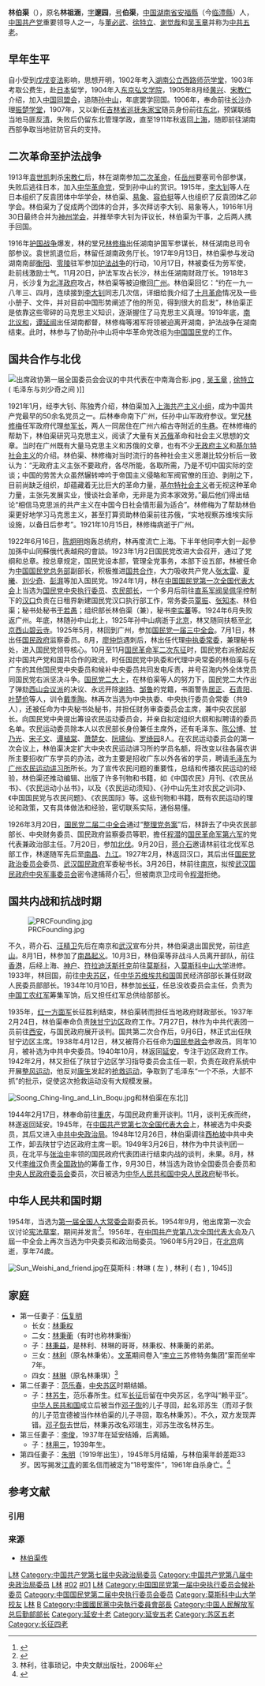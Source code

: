 {{Infobox Officeholder
| name = 林伯渠
| image = Lin Boqu2.jpg
| imagesize = 150px
| office = {{CPC/logo}}[[中国共产党中央委员会委员|中国共产党中央委员会委员]] <br>（排名第三，按得票多少排列）
| term = [[中国共产党第八届中央委员会|中国共产党第八届中央委员会]]
| term_start = 1956年9月28日
| term_end = {{box|1960年5月29日}}
| chairman = [[毛泽东|毛泽东]]
|birth_date = {{Birth date|1886|3|20}}
|birth_place = {{QING}}湖南安福修梅镇凉水井村
|death_date = {{Death date and age|1960|5|29|1886|3|20}}
|death_place = {{CHN}}[[北京市|北京市]]
|chairman5 = 
|spouse = 
|nationality = {{PRC}}（1949年－）
|party = {{CPC}}
}}
'''林伯渠'''（{{bd|1886年|3月20日|1960年|5月29日|catIdx=L林}}），原名'''林祖涵'''，[[表字|字]]'''邃园'''，[[号|号]]'''伯渠'''，[[中国|中国]][[湖南省|湖南省]][[安福縣_(湖南)|安福縣]]（今[[临澧縣|临澧縣]]）人，[[中国共产党|中国共产党]]重要领导人之一，与[[董必武|董必武]]、[[徐特立|徐特立]]、[[谢觉哉|谢觉哉]]和[[吴玉章|吴玉章]]并称为[[延安五老|中共五老]]。

==早年生平==
自小受到[[戊戌变法|戊戌变法]]影响，思想开明，1902年考入[[湖南公立西路师范学堂|湖南公立西路师范学堂]]，1903年考取公费生，赴[[日本|日本]]留学，1904年入[[东京弘文学院|东京弘文学院]]，1905年8月经[[黄兴|黄兴]]、[[宋教仁|宋教仁]]介绍，加入[[中国同盟会|中国同盟会]]，追随[[孙中山|孙中山]]，年底罢学回国。1906年，奉命前往[[长沙|长沙]]办理[[振楚学堂|振楚学堂]]，1907年，又以新任[[吉林省|吉林省]][[巡抚|巡抚]][[朱家宝|朱家宝]]随员身份前往[[中国东北地区|东北]]，预谋联络当地马匪反[[清|清]]，失败后仍留东北管理学政，直至1911年秋返回[[上海|上海]]，随即前往湖南西部争取当地驻防官兵的支持。
==二次革命至护法战争==
1913年[[袁世凯|袁世凯]]刺杀[[宋教仁|宋教仁]]后，林在湖南参加[[二次革命|二次革命]]，任[[岳州|岳州]]要塞司令部参谋，失败后逃往日本，加入[[中华革命党|中华革命党]]，受到孙中山的赏识。1915年，[[李大钊|李大钊]]等人在日本组织了反袁团体中华学会，林伯渠、[[易象|易象]]、[[容伯挺|容伯挺]]等人也组织了反袁团体乙卯学会。林伯渠为了促成两个团体的合并，多次拜访李大钊、易象等人，1916年1月30日最终合并为[[神州学会|神州学会]]，并推举李大钊为评议长，林伯渠为干事，之后两人携手回国。

1916年[[护国战争|护国战争]]爆发，林的堂兄[[林修梅|林修梅]]出任湖南护国军参谋长，林任湖南总司令部参议。袁世凯退位后，林留任湖南政务厅长。1917年9月13日，林伯渠参与发动湖南南部[[衡阳|衡阳]]、[[零陵|零陵]]驻军参加[[护法战争|护法战争]]的行动，10月17日，林被委任为劳军使，赴前线激励士气。11月20日，护法军攻占长沙，林出任湖南财政厅长。1918年3月，长沙复为[[北洋政府|北洋政府]]攻占，林伯渠等被迫撤回[[广州|广州]]。林伯渠回忆：“约在一九一八年三、四月，连续接到[[李大钊|李大钊]]同志几次信，详细给我介绍了[[十月革命|十月革命]]情况及一些小册子、文件，并对目前中国形势阐述了他的所见，得到很大的启发”，林伯渠正是依靠这些零碎的马克思主义知识，逐渐握住了马克思主义真理。1919年底，[[南北议和|南北议和]]，[[谭延闿|谭延闿]]出任湖南都督，林修梅等湘军将领被迫离开湖南，护法战争在湖南结束。此时，林参与了协助孙中山将中华革命党改组为[[中国国民党|中国国民党]]的工作。
==国共合作与北伐==

[[File:出席政协第一届全国委员会会议的中共代表在中南海合影.jpg|thumb]] , [[吴玉章|吴玉章]] , [[徐特立|徐特立]] ( 毛泽东与刘少奇之间 )]]

1921年1月，经李大钊、陈独秀介绍，林伯渠加入[[上海共产主义小组|上海共产主义小组]]，成为中国共产党最早的50余名党员之一。后林奉命南下广州，任孙中山军政府参议。堂兄[[林修梅|林修梅]]任军政府代理[[参军长|参军长]]，两人一同居住在广州六榕古寺附近的[[牛巷|牛巷]]。在林修梅的帮助下，林伯渠研究马克思主义，阅读了大量有关[[苏俄|苏俄]]革命和社会主义思想的文章。当时在广州既有大量马克思主义和苏俄的文章，也有不少[[无政府主义|无政府主义]]和[[基尔特社会主义|基尔特社会主义]]的介绍。林伯渠、林修梅对当时流行的各种社会主义思潮比较分析后一致认为：“无政府主义主张不要政府，各尽所能，各取所需，乃是不切中国实际的空谈；中国的劳苦大众虽然辗转呻吟于帝国主义侵略和军阀官僚的压迫、剥削之下，目前尚缺乏组织，却蕴藏着无比巨大的革命力量，[[基尔特社会主义|基尔特社会主义]]者无视这种革命力量，主张先发展实业，慢谈社会革命，无非是为资本家效劳。”最后他们得出结论“相信马克思派的共产主义在中国今日社会情形最为适合”。林修梅为了帮助林伯渠更好地学习马克思主义，甚至打算资助林伯渠前往苏俄，“实地视察苏维埃实际设施，以备日后参考”。1921年10月15日，林修梅病逝于广州。

1922年6月16日，[[陈炯明|陈炯明]]炮轰总统府，林再度流亡上海。下半年他同李大釗一起參加孫中山同蘇俄代表越飛的會談。1923年1月2日国民党改进大会召开，通过了党纲和总章。按总章规定，国民党设本部，管理全党事务，本部下设五部，林被任命为[[中国国民党总务部|中国国民党总务部]]副部长，积极推进[[国共合作|国共合作]]，大力吸收共产党人[[张太雷|张太雷]]、[[夏曦|夏曦]]、[[刘少奇|刘少奇]]、[[彭湃|彭湃]]等加入国民党。1924年1月，林在[[中国国民党第一次全国代表大会|中国国民党第一次全国代表大会]]上当选为[[中国国民党中央执行委员|国民党中央执行委员]]、[[中国国民党农民部|农民部长]]，一个多月后前往[[直系军阀|直系军阀]][[吴佩孚|吴佩孚]]控制下的[[汉口|汉口]]负责在日租界新建国民党汉口执行部工作，常务委员[[覃振|覃振]]、[[张知本|张知本]]、林伯渠；秘书处秘书[[于若愚|于若愚]]；组织部长林伯渠（兼），秘书[[李实蕃|李实蕃]]等。1924年6月失败返广州。年底，林随孙中山北上，1925年孙中山病逝于[[北京|北京]]，林又随同扶柩至[[北京西山|北京西山]][[碧云寺_(北京市)|碧云寺]]。1925年5月，林回到广州，参加[[中国国民党一届三中全会|国民党一届三中全会]]。7月1日，林出任[[广州国民政府|国民政府]]监察委员。8月，[[廖仲恺|廖仲恺]]遇刺后，林出任代理[[中國國民黨中常委|中执委常委]]，兼理秘书处，进入国民党领导核心。10月至11月[[国民革命军|国民革命军]][[第二次东征|二次东征]]时，国民党右派掀起反对中国共产党和国共合作的政流，时任国民党中执委和代理中央常委的林伯渠与在广东的其他国民党中央委员和候补中央委员共同发电斥责，并号召海内外全体党员同国民党右派坚决斗争。[[国民党二大|国民党二大]]上，在林伯渠等人的努力下，国民党二大作出了弹劾[[西山会议派|西山会议派]]的决议、永远开除[[谢持|谢持]]、[[邹鲁|邹鲁]]的党籍，书面警告[[居正|居正]]、[[石青阳|石青阳]]、[[叶楚伧|叶楚伧]]等人，训令[[戴季陶|戴季陶]]。林再次当选为中央执委、中央执行委员会常委（共9人），还被任命为中央秘书处秘书，并担任财务审查委员会主席，兼中央农民部长。向国民党中央提出筹设农民运动委员会，并亲自拟定组织大纲和拟聘请的委员名单。农民运动委员除本人以农民部长身份兼任主席外，还有毛泽东、[[陈公博|陈公博]]、[[甘乃光|甘乃光]]、[[宋子文|宋子文]]、[[谭植棠|谭植棠]]、[[萧楚女|萧楚女]]、[[阮啸仙|阮啸仙]]、[[罗绮园|罗绮园]]8人。在农民运动委员会的第一次会议上，林伯渠决定扩大中央农民运动讲习所的学员名额，将改变以往各届农讲所主要招收广东学员的办法，改为主要是招收广东以外各省的学员，聘请[[毛泽东|毛泽东]]为[[广州农民运动讲习所|广州农民运动讲习所]]所长。为了宣传农民问题的重要性，总结和传播农民运动的经验，林伯渠还推动编辑、出版了许多刊物和书籍，如《中国农民》月刊、《农民丛书》、《农民运动小丛书》，以及《农民运动须知》、《孙中山先生对农民之训词》、《中国国民党与农民问题》、《农民国际》等。这些刊物和书籍，既有农民运动的理论和政策，又有具体做法和经验，密切联系实际，通俗易懂。

1926年3月20日，[[中国国民党二届二中全会|国民党二届二中全会]]通过“[[整理党务案|整理党务案]]”后，林辞去了中央农民部部长、中央财务委员、国民政府监察委员等职，擔任[[程潜|程潜]]的[[国民革命军第六军|国民革命军第六军]]的党代表兼政治部主任。7月20日，参加[[國民革命軍北伐|北伐]]。9月20日，[[蒋介石|蒋介石]]邀请林前往北伐军总部工作，林遂随军先后至[[南昌|南昌]]、[[九江|九江]]。1927年2月，林返回汉口，其后出任[[中国国民党政治委员会|国民党政治委员会]]委员、[[武汉国民政府|武汉国民政府]]军委秘书长。3月26日，林前往[[南京|南京]]，拟按[[武汉国民政府|武汉国民政府]][[國民政府軍事委員會#北伐（1925年－1928年）|中央军事委员会]]密令逮捕蒋介石<ref>{{cite book|author=张国焘|title=我的回忆|year=1998|publisher=东方出版社|location=北京|isbn=7-5060-0985-4|pages=第２册，第１９２页}}</ref>，但被南京卫戍司令[[程潜|程潜]]拒绝。

==国共内战和抗战时期==

[[File:PRCFounding.jpg|thumb]]

不久，蒋介石、[[汪精卫|汪精卫]]先后在南京和[[武汉|武汉]]宣布分共，林伯渠退出国民党，前往[[庐山|庐山]]。8月1日，林参加了[[南昌起义|南昌起义]]。10月3日，林伯渠等非战斗人员离开部队，前往[[香港|香港]]，后经上海、[[神户|神户]]、[[符拉迪沃斯托克|符拉迪沃斯托克]]前往[[莫斯科|莫斯科]]，入[[莫斯科中山大学|莫斯科中山大学]]进修。1933年，林回国，前往[[中央苏区|中央苏区]]，任[[中华苏维埃共和国|中华苏维埃共和国]]国民经济部部长兼任财政人民委员部部长。1934年10月10日，林参加[[长征|长征]]，任总没收委员会主任，负责为[[中国工农红军|中国工农红军]]筹集军饷，后又担任红军总供给部部长。

1935年，[[红一方面军|红一方面军]]长征胜利结束，林伯渠转而担任当地政府财政部长。1937年2月24日，林伯渠奉命负责[[陕甘宁边区|陕甘宁边区]]政府工作。7月27日，林作为中共代表团一员前往[[西安|西安]]，与国民政府展开谈判。国共第二次合作后，9月6日，林正式出任陕甘宁边区主席。1938年4月12日，林又被蒋介石任命为[[国民参政会|国民参政会]]参政员。同年10月，被补选为中共中央委员。1940年10月，林返回[[延安|延安]]，专注于边区政府工作。1942年2月，林又担任了陕甘宁边区学习指导委员会主任一职，负责在政府系统中开展[[整风运动|整风运动]]，他反对[[康生|康生]]发起的[[抢救运动|抢救运动]]，争取到了毛泽东“一个不杀，大部不抓”的批示，促使这次抢救运动没有大规模发展。

[[File:Soong_Ching-ling_and_Lin_Boqu.jpg|thumb]]和林伯渠在东北]]

1944年2月17日，林奉命前往[[重庆|重庆]]，与国民政府重开谈判。11月，谈判无疾而终，林遂返回延安。1945年，在[[中国共产党第七次全国代表大会|中国共产党第七次全国代表大会]]上，林被选为中央委员，其后又进入[[中共中央政治局|中共中央政治局]]。1948年12月26日，林伯渠调往[[西柏坡|西柏坡]]中共中央工作，卸去陕甘宁边区政府主席一职。1949年3月26日，林作为中共谈判团一员，在北平与[[张治中|张治中]]率领的国民政府代表团进行结束内战的谈判，未果。8月，林又代[[李维汉|李维汉]]负责[[全国政协|全国政协]]的筹备工作，9月30日，林当选为政协全国委员会委员和[[中央人民政府委员会|中央人民政府委员会]]委员，次日被选为[[中华人民共和国中央人民政府|中华人民共和国中央人民政府]]秘书长。

==中华人民共和国时期==
1954年，当选为[[第一届全国人大常委会|第一届全国人大常委会]]副委员长。1954年9月，他出席第一次会议讨论[[中华人民共和国宪法_(1954年)|宪法草案]]，期间并发言<ref>{{Cite book|title=人民代表大会制度创建史|last=[[张希坡|张希坡]]著|publisher=北京：[[中共党史出版社|中共党史出版社]]|year=2009.08|isbn=978-7-5098-0341-7|pages=657}}</ref>。1956年，在[[中国共产党第八次全国代表大会|中国共产党第八次全国代表大会]]及八屆一中全会上再次当选为中央委员和政治局委员。1960年5月29日，在[[北京|北京]]病逝，享年74歲。

[[File:Sun_Weishi_and_friend.jpg|thumb]]在莫斯科 : 林琳 ( 左 ) , 林利 ( 右 ) , 1945]]

==家庭==

*第一任妻子：[[伍复明|伍复明]]
**长女：[[林秉权|林秉权]]
**二女：[[林秉蘅|林秉蘅]]（有时也称林秉衡）
**子：[[林秉益|林秉益]]，是林利、林琳的哥哥，林秉权、林秉蘅的弟弟。
**三女：[[林利_(林伯渠之女)|林利]]（原名林秉佑）。[[文革|文革]]期间卷入“[[李立三|李立三]]苏修特务集团”案而坐牢7年。
**四女：[[林琳_(林伯渠之女)|林琳]]（原名林秉琪）<ref>林利，往事琐记，中央文献出版社，2006年</ref>
*第二任妻子：[[范乐春|范乐春]]，[[中央苏区|中央苏区]]时期结婚。
**子：[[林苏生|林苏生]]，范乐春所生。红军[[长征|长征]]后留在中央苏区，名字叫“赖平亚”。[[中华人民共和国|中华人民共和国]]成立后被当作[[邓子恢|邓子恢]]的儿子寻回，起名邓苏生（而邓子恢的儿子范宜德被当作林伯渠的儿子寻回，取名林秉苏）。不久，双方发现弄错。[[邓子恢|邓子恢]]去世后，林秉苏改名邓瑞生，邓苏生改名林苏生。
*第三任妻子：[[李俊_(林伯渠夫人)|李俊]]，1937年在延安结婚，后离婚。
**子：[[林用三|林用三]]，1939年生。
*第四任妻子：[[朱明_(林伯渠夫人)|朱明]]（1919年出生），1945年5月结婚，与林伯渠年龄差距33岁。因写揭发[[江青|江青]]的匿名信而被定为“18号案件”，1961年自杀身亡。<ref>{{Cite web |title=林伯渠夫人朱明：不可思议的自杀 |url=http://www.people.com.cn/GB/198221/198819/198857/12308892.html |author=张宝昌 口述，张事贤 整理 |date=2010-08-01 |publisher=人民网 |access-date=2019-12-07 |archive-date=2020-04-12 |archive-url=https://web.archive.org/web/20200412204428/http://www.people.com.cn/GB/198221/198819/198857/12308892.html |dead-url=no }}</ref>

== 参考文献 ==
=== 引用 ===
{{Reflist}}

=== 来源 ===
{{refbegin}}
* [http://www.cnool.net/tianyige/collect/lbqz.htm 林伯渠传] {{Wayback|url=http://www.cnool.net/tianyige/collect/lbqz.htm |date=20061113184853 }}
{{refend}}

{{s-start}}
{{s-off|{{flagicon|ROC|1928}} [[陕甘宁边区政府|陕甘宁边区政府]]职务}}
{{s-new}}
{{s-title|[[陕甘宁边区政府|陕甘宁边区政府]]主席|1939年2月－1950年1月}}
{{s-none|机构撤销|改组为[[西北军政委员会|西北军政委员会]]}}
{{s-gov|prc}}
{{s-new}}
{{S-title|[[中央人民政府委员会|中央人民政府委员会]]秘书长|1949年10月－1954年9月}}
{{s-none|职务废除}}
{{s-mil|pla}}
{{s-before|[[叶季壮|叶季壮]]}}
{{s-title|[[中国人民解放军总后勤部|中华苏维埃共和国中央革命军事委员会总供给部]]部长|1935年6月－1935年11月}}
{{s-after|[[叶季壮|叶季壮]]|[[中国人民解放军总后勤部|中国工农红军西北革命军事委员会供给部]]部长}}
{{s-end}}

{{中國國民黨第一屆中央執行委員會}}
{{中國國民黨第二屆中央執行委員會}}
{{中國國民黨中央執行委員會常務委員}}
{{行憲前監察委員}}
{{中華民國第一屆國民參政會參政員}}
{{中華民國第二屆國民參政會參政員}}
{{中華民國第三屆國民參政會參政員}}
{{中華民國第四屆國民參政會參政員}}
{{中共中央政治局/7|委员}}
{{中共中央政治局/8|委员}}
{{全国人大常委会副委员长}}
{{中央人民政府委员会|秘书长}}
{{江苏行政长官}}
{{林伯渠家系}}
[[Category:中国共产党领导人|L林]]
[[Category:中国共产党第七届中央政治局委员|Category:中国共产党第七届中央政治局委员]]
[[Category:中国共产党第八届中央政治局委员|Category:中国共产党第八届中央政治局委员]]
[[Category:中华人民共和国领导人|L林]]
[[Category:第一届全国人大常委会副委员长|#02]]
[[Category:第二届全国人大常委会副委员长|#01]]
[[Category:中央人民政府委员|L林]]
[[Category:中国国民党第一届中央执行委员会候补委员|Category:中国国民党第一届中央执行委员会候补委员]]
[[Category:中国国民党第二届中央执行委员会委员|Category:中国国民党第二届中央执行委员会委员]]
[[Category:莫斯科中山大学校友|Category:莫斯科中山大学校友]]
[[Category:临澧县人|L林]]
[[Category:林姓|B]]
[[Category:中國國民黨中央執行委員會部長|Category:中國國民黨中央執行委員會部長]]
[[Category:中国人民解放军总后勤部部长|Category:中国人民解放军总后勤部部长]]
[[Category:延安十老|Category:延安十老]]
[[Category:延安五老|Category:延安五老]]
[[Category:苏区五老|Category:苏区五老]]
[[Category:长征四老|Category:长征四老]]